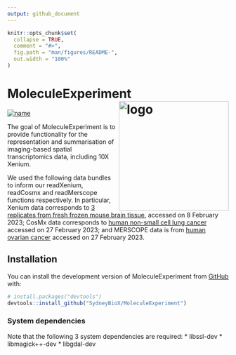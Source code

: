 ```yaml
---
output: github_document
---
```


<!-- README.md is generated from README.Rmd. Please edit that file -->

```r
knitr::opts_chunk$set(
  collapse = TRUE,
  comment = "#>",
  fig.path = "man/figures/README-",
  out.width = "100%"
)
```
# MoleculeExperiment <img src="/docs/reference/1200_logo.png" alt="logo" align="right" width="250">

<!-- badges: start -->
[![name](https://img.shields.io/badge/BIOCONDUCTOR%20TUTORIAL-%23001F3F)](https://bioconductor.org/packages/release/bioc/vignettes/MoleculeExperiment/inst/doc/MoleculeExperiment.html)
<!-- badges: end -->

The goal of MoleculeExperiment is to provide functionality for the representation and summarisation of imaging-based spatial transcriptomics data, including 10X Xenium.

We used the following data bundles to inform our readXenium, readCosmx and readMerscope functions respectively. In particular,
Xenium data corresponds to [3 replicates from fresh frozen mouse brain tissue](https://www.10xgenomics.com/resources/datasets/fresh-frozen-mouse-brain-replicates-1-standard), accessed on 8 February 2023;
CosMx data corresponds to [human non-small cell lung cancer](https://nanostring.com/resources/smi-ffpe-dataset-lung9-rep1-data/) accessed on 27 February 2023; and
MERSCOPE data is from [human ovarian cancer](https://console.cloud.google.com/storage/browser/vz-ffpe-showcase/HumanOvarianCancerPatient2Slice2) accessed on 27 February 2023.

## Installation

You can install the development version of MoleculeExperiment from [GitHub](https://github.com/) with:

``` r
# install.packages("devtools")
devtools::install_github("SydneyBioX/MoleculeExperiment")
```
### System dependencies
Note that the following 3 system dependencies are required:
* libssl-dev
* libmagick++-dev
* libgdal-dev
